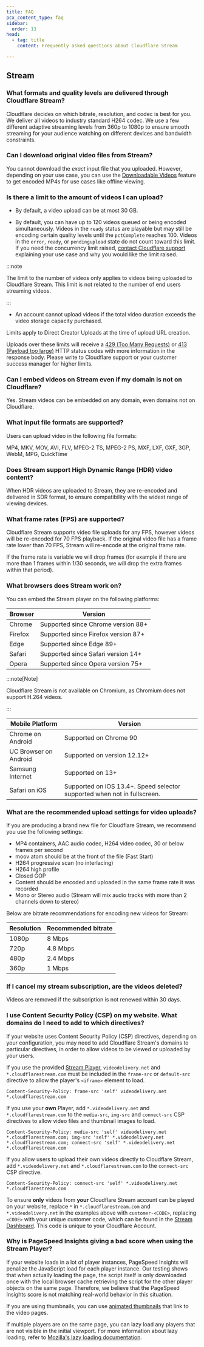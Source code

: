 ```yaml
---
title: FAQ
pcx_content_type: faq
sidebar:
  order: 13
head:
  - tag: title
    content: Frequently asked questions about Cloudflare Stream

---
```



## Stream

### What formats and quality levels are delivered through Cloudflare Stream?

Cloudflare decides on which bitrate, resolution, and codec is best for you. We deliver all videos to industry standard H264 codec. We use a few different adaptive streaming levels from 360p to 1080p to ensure smooth streaming for your audience watching on different devices and bandwidth constraints.

### Can I download original video files from Stream?

You cannot download the *exact* input file that you uploaded. However, depending on your use case, you can use the [Downloadable Videos](/stream/viewing-videos/download-videos/) feature to get encoded MP4s for use cases like offline viewing.

### Is there a limit to the amount of videos I can upload?

* By default, a video upload can be at most 30 GB.

* By default, you can have up to 120 videos queued or being encoded simultaneously. Videos in the `ready` status are playable but may still be encoding certain quality levels until the `pctComplete` reaches 100. Videos in the `error`, `ready`, or `pendingupload` state do not count toward this limit. If you need the concurrency limit raised, [contact Cloudflare support](/support/contacting-cloudflare-support/) explaining your use case and why you would like the limit raised.

:::note


The limit to the number of videos only applies to videos being uploaded to Cloudflare Stream. This limit is not related to the number of end users streaming videos.


:::

* An account cannot upload videos if the total video duration exceeds the video storage capacity purchased.

Limits apply to Direct Creator Uploads at the time of upload URL creation.

Uploads over these limits will receive a [429 (Too Many Requests)](/support/troubleshooting/http-status-codes/4xx-client-error/#429-too-many-requests) or [413 (Payload too large)](/support/troubleshooting/http-status-codes/4xx-client-error/#413-payload-too-large) HTTP status codes with more information in the response body. Please write to Cloudflare support or your customer success manager for higher limits.

### Can I embed videos on Stream even if my domain is not on Cloudflare?

Yes. Stream videos can be embedded on any domain, even domains not on Cloudflare.

### What input file formats are supported?

Users can upload video in the following file formats:

MP4, MKV, MOV, AVI, FLV, MPEG-2 TS, MPEG-2 PS, MXF, LXF, GXF, 3GP, WebM, MPG, QuickTime

### Does Stream support High Dynamic Range (HDR) video content?

When HDR videos are uploaded to Stream, they are re-encoded and delivered in SDR format, to ensure compatibility with the widest range of viewing devices.

### What frame rates (FPS) are supported?

Cloudflare Stream supports video file uploads for any FPS, however videos will be re-encoded for 70 FPS playback. If the original video file has a frame rate lower than 70 FPS, Stream will re-encode at the original frame rate.

If the frame rate is variable we will drop frames (for example if there are more than 1 frames within 1/30 seconds, we will drop the extra frames within that period).

### What browsers does Stream work on?

You can embed the Stream player on the following platforms:

<table-wrap>

| Browser | Version                             |
| ------- | ----------------------------------- |
| Chrome  | Supported since Chrome version 88+  |
| Firefox | Supported since Firefox version 87+ |
| Edge    | Supported since Edge 89+            |
| Safari  | Supported since Safari version 14+  |
| Opera   | Supported since Opera version 75+   |

</table-wrap>

:::note[Note]


Cloudflare Stream is not available on Chromium, as Chromium does not support H.264 videos.


:::

<table-wrap>

| Mobile Platform       | Version                                                                  |
| --------------------- | ------------------------------------------------------------------------ |
| Chrome on Android     | Supported on Chrome 90                                                   |
| UC Browser on Android | Supported on version 12.12+                                              |
| Samsung Internet      | Supported on 13+                                                         |
| Safari on iOS         | Supported on iOS 13.4+. Speed selector supported when not in fullscreen. |

</table-wrap>

### What are the recommended upload settings for video uploads?

If you are producing a brand new file for Cloudflare Stream, we recommend you use the following settings:

* MP4 containers, AAC audio codec, H264 video codec, 30 or below frames per second
* moov atom should be at the front of the file (Fast Start)
* H264 progressive scan (no interlacing)
* H264 high profile
* Closed GOP
* Content should be encoded and uploaded in the same frame rate it was recorded
* Mono or Stereo audio (Stream will mix audio tracks with more than 2 channels down to stereo)

Below are bitrate recommendations for encoding new videos for Stream:

<table-wrap>

| Resolution | Recommended bitrate |
| ---------- | ------------------- |
| 1080p      | 8 Mbps              |
| 720p       | 4.8 Mbps            |
| 480p       | 2.4 Mbps            |
| 360p       | 1 Mbps              |

</table-wrap>

### If I cancel my stream subscription, are the videos deleted?

Videos are removed if the subscription is not renewed within 30 days.

### I use Content Security Policy (CSP) on my website. What domains do I need to add to which directives?

If your website uses <GlossaryTooltip term="content security policy (CSP)" link="https://developer.mozilla.org/en-US/docs/Web/HTTP/Reference/Headers/Content-Security-Policy">Content Security Policy (CSP)</GlossaryTooltip> directives, depending on your configuration, you may need to add Cloudflare Stream's domains to particular directives, in order to allow videos to be viewed or uploaded by your users.

If you use the provided [Stream Player](/stream/viewing-videos/using-the-stream-player/), `videodelivery.net` and `*.cloudflarestream.com` must be included in the `frame-src` or `default-src` directive to allow the player's `<iframe>` element to load.

```http
Content-Security-Policy: frame-src 'self' videodelivery.net *.cloudflarestream.com
```

If you use your **own** Player, add `*.videodelivery.net` and `*.cloudflarestream.com` to the `media-src`, `img-src` and `connect-src` CSP directives to allow video files and thumbnail images to load.

```http
Content-Security-Policy: media-src 'self' videodelivery.net *.cloudflarestream.com; img-src 'self' *.videodelivery.net *.cloudflarestream.com; connect-src 'self' *.videodelivery.net *.cloudflarestream.com
```

If you allow users to upload their own videos directly to Cloudflare Stream, add `*.videodelivery.net` and `*.cloudflarestream.com` to the `connect-src` CSP directive.

```http
Content-Security-Policy: connect-src 'self' *.videodelivery.net *.cloudflarestream.com
```

To ensure **only** videos from **your** Cloudflare Stream account can be played on your website, replace `*` in `*.cloudflarestream.com` and `*.videodelivery.net` in the examples above with `customer-<CODE>`, replacing `<CODE>` with your unique customer code, which can be found in the [Stream Dashboard](https://dash.cloudflare.com/?to=/:account/stream). This code is unique to your Cloudflare Account.

### Why is PageSpeed Insights giving a bad score when using the Stream Player?

If your website loads in a lot of player instances, PageSpeed Insights will penalize the JavaScript load for each player instance. Our testing shows that when actually loading the page, the script itself is only downloaded once with the local browser cache retrieving the script for the other player objects on the same page. Therefore, we believe that the PageSpeed Insights score is not matching real-world behavior in this situation.

If you are using thumbnails, you can use [animated thumbnails](/stream/viewing-videos/displaying-thumbnails/#animated-gif-thumbnails) that link to the video pages.

If multiple players are on the same page, you can lazy load any players that are not visible in the initial viewport. For more information about lazy loading, refer to [Mozilla's lazy loading documentation](https://developer.mozilla.org/en-US/docs/Web/HTML/Element/iframe#lazy).

